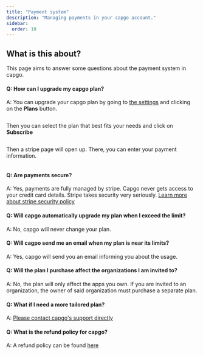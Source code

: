 ```yaml
---
title: "Payment system"
description: "Managing payments in your capgo account."
sidebar:
  order: 10
---
```


## What is this about?

This page aims to answer some questions about the payment system in capgo.

#### Q: How can I upgrade my capgo plan?
A: You can upgrade your capgo plan by going to [the settings](/docs/webapp/settings/#how-to-get-to-the-settings-page) and clicking on the **Plans** button.

<figure><img src="/plans-button.png" alt="" /><figcaption></figcaption></figure>

Then you can select the plan that best fits your needs and click on **Subscribe**

<figure><img src="/plans-subscribe.png" alt="" /><figcaption></figcaption></figure>

Then a stripe page will open up. There, you can enter your payment information.

<figure><img src="/plans-stripe.png" alt="" /><figcaption></figcaption></figure>

#### Q: Are payments secure?
A: Yes, payments are fully managed by stripe. Capgo never gets access to your credit card details. Stripe takes security very seriously. [Learn more about stripe security policy](https://stripe.com/docs/security)

#### Q: Will capgo automatically upgrade my plan when I exceed the limit?
A: No, capgo will never change your plan.

#### Q: Will cagpo send me an email when my plan is near its limits?
A: Yes, capgo will send you an email informing you about the usage.

#### Q: Will the plan I purchase affect the organizations I am invited to?
A: No, the plan will only affect the apps you own. 
If you are invited to an organization, the owner of said organization must purchase a separate plan.

#### Q: What if I need a more tailored plan?
A: [Please contact capgo's support directly](/docs/getting-help#support-by-chat)

#### Q: What is the refund policy for capgo?
A:  A refund policy can be found [here](https://capgo.app/return/)